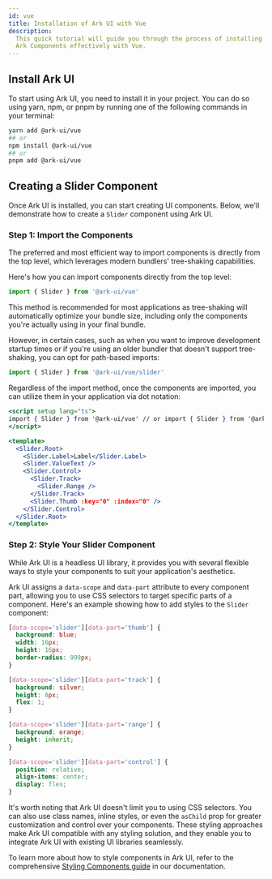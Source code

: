 ```yaml
---
id: vue
title: Installation of Ark UI with Vue
description:
  This quick tutorial will guide you through the process of installing and using
  Ark Components effectively with Vue.
---
```


## Install Ark UI

To start using Ark UI, you need to install it in your project. You can do so
using yarn, npm, or pnpm by running one of the following commands in your
terminal:

```bash
yarn add @ark-ui/vue
## or
npm install @ark-ui/vue
## or
pnpm add @ark-ui/vue
```

## Creating a Slider Component

Once Ark UI is installed, you can start creating UI components. Below, we'll
demonstrate how to create a `Slider` component using Ark UI.

### Step 1: Import the Components

The preferred and most efficient way to import components is directly from the
top level, which leverages modern bundlers' tree-shaking capabilities.

Here's how you can import components directly from the top level:

```jsx
import { Slider } from '@ark-ui/vue'
```

This method is recommended for most applications as tree-shaking will
automatically optimize your bundle size, including only the components you're
actually using in your final bundle.

However, in certain cases, such as when you want to improve development startup
times or if you're using an older bundler that doesn't support tree-shaking, you
can opt for path-based imports:

```jsx
import { Slider } from '@ark-ui/vue/slider'
```

Regardless of the import method, once the components are imported, you can
utilize them in your application via dot notation:

```jsx
<script setup lang="ts">
import { Slider } from '@ark-ui/vue' // or import { Slider } from '@ark-ui/vue/slider'
</script>

<template>
  <Slider.Root>
    <Slider.Label>Label</Slider.Label>
    <Slider.ValueText />
    <Slider.Control>
      <Slider.Track>
        <Slider.Range />
      </Slider.Track>
      <Slider.Thumb :key="0" :index="0" />
    </Slider.Control>
  </Slider.Root>
</template>
```

### Step 2: Style Your Slider Component

While Ark UI is a headless UI library, it provides you with several flexible
ways to style your components to suit your application's aesthetics.

Ark UI assigns a `data-scope` and `data-part` attribute to every component part,
allowing you to use CSS selectors to target specific parts of a component.
Here's an example showing how to add styles to the `Slider` component:

```css
[data-scope='slider'][data-part='thumb'] {
  background: blue;
  width: 16px;
  height: 16px;
  border-radius: 999px;
}

[data-scope='slider'][data-part='track'] {
  background: silver;
  height: 8px;
  flex: 1;
}

[data-scope='slider'][data-part='range'] {
  background: orange;
  height: inherit;
}

[data-scope='slider'][data-part='control'] {
  position: relative;
  align-items: center;
  display: flex;
}
```

It's worth noting that Ark UI doesn't limit you to using CSS selectors. You can
also use class names, inline styles, or even the `asChild` prop for greater
customization and control over your components. These styling approaches make
Ark UI compatible with any styling solution, and they enable you to integrate
Ark UI with existing UI libraries seamlessly.

To learn more about how to style components in Ark UI, refer to the
comprehensive [Styling Components guide](/docs/styling/overview) in our
documentation.
